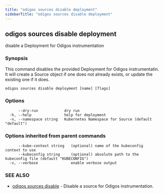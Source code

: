 ```yaml
---
title: "odigos sources disable deployment"
sidebarTitle: "odigos sources disable deployment"
---
```

## odigos sources disable deployment

disable a Deployment for Odigos instrumentation

### Synopsis

This command disables the provided Deployment for Odigos instrumentatin. It will create a Source object if one does not already exists, or update the existing one if it does.

```
odigos sources disable deployment [name] [flags]
```

### Options

```
      --dry-run            dry run
  -h, --help               help for deployment
  -n, --namespace string   Kubernetes Namespace for Source (default "default")
```

### Options inherited from parent commands

```
      --kube-context string   (optional) name of the kubeconfig context to use
      --kubeconfig string     (optional) absolute path to the kubeconfig file (default "KUBECONFIG")
  -v, --verbose               enable verbose output
```

### SEE ALSO

* [odigos sources disable](/cli/odigos_sources_disable)	 - Disable a source for Odigos instrumentation.